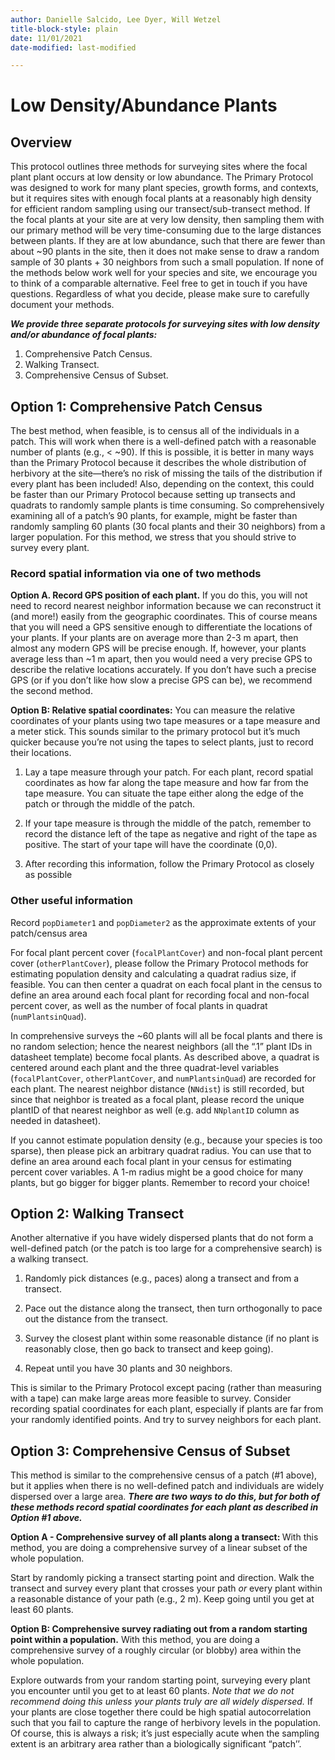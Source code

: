 ```yaml
---
author: Danielle Salcido, Lee Dyer, Will Wetzel
title-block-style: plain
date: 11/01/2021
date-modified: last-modified

---
```


# Low Density/Abundance Plants {#sec-low_density}

## Overview

This protocol outlines three methods for surveying sites where the focal plant plant occurs at low density or low abundance. The Primary Protocol was designed to work for many plant species, growth forms, and contexts, but it requires sites with enough focal plants at a reasonably high density for efficient random sampling using our transect/sub-transect method. If the focal plants at your site are at very low density, then sampling them with our primary method will be very time-consuming due to the large distances between plants. If they are at low abundance, such that there are fewer than about ~90 plants in the site, then it does not make sense to draw a random sample of 30 plants + 30 neighbors from such a small population. If none of the methods below work well for your species and site, we encourage you to think of a comparable alternative. Feel free to get in touch if you have questions. Regardless of what you decide, please make sure to carefully document your methods.

**_We provide three separate protocols for surveying sites with low density and/or abundance of focal plants:_**

1. Comprehensive Patch Census. 
2. Walking Transect.  
3. Comprehensive Census of Subset.

## Option 1: Comprehensive Patch Census

The best method, when feasible, is to census all of the individuals in a patch. This will work when there is a well-defined patch with a reasonable number of plants (e.g., < ~90). If this is possible, it is better in many ways than the Primary Protocol because it describes the whole distribution of herbivory at the site—there’s no risk of missing the tails of the distribution if every plant has been included! Also, depending on the context, this could be faster than our Primary Protocol because setting up transects and quadrats to randomly sample plants is time consuming. So comprehensively examining all of a patch’s 90 plants, for example, might be faster than randomly sampling 60 plants (30 focal plants and their 30 neighbors) from a larger population. For this method, we stress that you should strive to survey every plant.

### **Record spatial information via one of two methods**

**Option A. Record GPS position of each plant.** If you do this, you will not need to record nearest neighbor information because we can reconstruct it (and more!) easily from the geographic coordinates. This of course means that you will need a GPS sensitive enough to differentiate the locations of your plants. If your plants are on average more than 2-3 m apart, then almost any modern GPS will be precise enough. If, however, your plants average less than ~1 m apart, then you would need a very precise GPS to describe the relative locations accurately. If you don’t have such a precise GPS (or if you don’t like how slow a precise GPS can be), we recommend the second method.

**Option B: Relative spatial coordinates:** You can measure the relative coordinates of your plants using two tape measures or a tape measure and a meter stick. This sounds similar to the primary protocol but it’s much quicker because you’re not using the tapes to select plants, just to record their locations.

1. Lay a tape measure through your patch. For each plant, record spatial coordinates as how far along the tape measure and how far from the tape measure. You can situate the tape either along the edge of the patch or through the middle of the patch.

2. If your tape measure is through the middle of the patch, remember to record the distance left of the tape as negative and right of the tape as positive. The start of your tape will have the coordinate (0,0).

3. After recording this information, follow the Primary Protocol as closely as possible

### **Other useful information**

Record `popDiameter1` and `popDiameter2` as the approximate extents of your patch/census area

For focal plant percent cover (`focalPlantCover`) and non-focal plant percent cover (`otherPlantCover`), please follow the Primary Protocol methods for estimating population density and calculating a quadrat radius size, if feasible. You can then center a quadrat on each focal plant in the census to define an area around each focal plant for recording focal and non-focal percent cover, as well as the number of focal plants in quadrat (`numPlantsinQuad`).

In comprehensive surveys the ~60 plants will all be focal plants and there is no random selection; hence the nearest neighbors (all the ".1" plant IDs in datasheet template) become focal plants. As described above, a quadrat is centered around each plant and the three quadrat-level variables (`focalPlantCover`, `otherPlantCover`, and `numPlantsinQuad`) are recorded for each plant. The nearest neighbor distance (`NNdist`) is still recorded, but since that neighbor is treated as a focal plant, please record the unique plantID of that nearest neighbor as well (e.g. add `NNplantID` column as needed in datasheet).

If you cannot estimate population density (e.g., because your species is too sparse), then please pick an arbitrary quadrat radius. You can use that to define an area around each focal plant in your census for estimating percent cover variables. A 1-m radius might be a good choice for many plants, but go bigger for bigger plants. Remember to record your choice!

## Option 2: Walking Transect

Another alternative if you have widely dispersed plants that do not form a well-defined patch (or the patch is too large for a comprehensive search) is a walking transect. 

1. Randomly pick distances (e.g., paces) along a transect and from a transect.

2. Pace out the distance along the transect, then turn orthogonally to pace out the distance from the transect.

3. Survey the closest plant within some reasonable distance (if no plant is reasonably close, then go back to transect and keep going).

4. Repeat until you have 30 plants and 30 neighbors.

This is similar to the Primary Protocol except pacing (rather than measuring with a tape) can make large areas more feasible to survey. Consider recording spatial coordinates for each plant, especially if plants are far from your randomly identified points. And try to survey neighbors for each plant.

## Option 3: Comprehensive Census of Subset

This method is similar to the comprehensive census of a patch (#1 above), but it applies when there is no well-defined patch and individuals are widely dispersed over a large area. **_There are two ways to do this, but for both of these methods record spatial coordinates for each plant as described in Option #1 above._**  

**Option A - Comprehensive survey of all plants along a transect: **With this method, you are doing a comprehensive survey of a linear subset of the whole population. 

Start by randomly picking a transect starting point and direction. Walk the transect and survey every plant that crosses your path *or* every plant within a reasonable distance of your path (e.g., 2 m). Keep going until you get at least 60 plants.  
    
**Option B: Comprehensive survey radiating out from a random starting point within a population.** With this method, you are doing a comprehensive survey of a roughly circular (or blobby) area within the whole population. 

Explore outwards from your random starting point, surveying every plant you encounter until you get to at least 60 plants. _Note that we do not recommend doing this unless your plants truly are all widely dispersed._ If your plants are close together there could be high spatial autocorrelation such that you fail to capture the range of herbivory levels in the population. Of course, this is always a risk; it’s just especially acute when the sampling extent is an arbitrary area rather than a biologically significant “patch''.
 